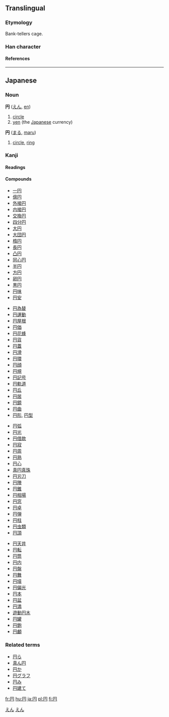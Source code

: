 {{see|圓}}<!-- may be replaced by zh-forms -->

==Translingual==
===Etymology===
Bank-tellers cage.
===Han character===
{{Han char|rad=冂|as=02|sn=4|so= The left-most vertical stroke is done, from top to bottom.  The top-most horizontal line, the right-most vertical line and the small line ([[はね]]) at the bottom of it are done as one from, from top-left going clockwise.  The middle vertical stroke is done, from top to bottom.  The lower horizontal stroke is done, from left to right.|four=|canj=月中一 (BLM)|cmean= [[round]], [[circular]]}}
====References====
{{Han ref|kx=0128.351|dkj=01513|dj=0289.170|hdz=10096.180|uh=5186|ud=20870}}
----

== Japanese ==
[[Category:Japanese language|えん]]
===Noun===
[[Category:Japanese nouns|えん]]
'''円''' ([[えん]], [[en]])
#[[circle]]
#[[yen]] (the [[Japanese]] currency)


'''円''' ([[まる]], [[maru]])
#[[circle]], [[ring]]


===Kanji===
{{ja-kanji|grade=1|rs=冂02|simple=}}
====Readings====
{{ja-readings|on=[[えん]] ([[en]])|kun=[[まる]] ([[maru]]), [[まるい]] ([[円い]], [[marui]])}}
====Compounds====
{{top4}}
*[[一円]]
*[[億円]]
*[[外接円]]
*[[内接円]]
*[[交換円]]
*[[四分円]]
*[[大円]]
*[[大団円]]
*[[楕円]]
*[[長円]]
*[[凸円]]
*[[同心円]]
*[[半円]]
*[[方円]]
*[[卵円]]
*[[黒円]]
*[[円味]]
*[[円安]]
{{mid4}}
*[[円為替]]
*[[円運動]]
*[[円屋根]]
*[[円価]]
*[[円花蜂]]
*[[円貨]]
*[[円蓋]]
*[[円滑]]
*[[円環]]
*[[円顔]]
*[[円規]]
*[[円記号]]
*[[円軌道]]
*[[円丘]]
*[[円居]]
*[[円鏡]]
*[[円曲]]
*[[円形]], [[円型]]
{{mid4}}
*[[円弧]]
*[[円光]]
*[[円借款]]
*[[円寂]]
*[[円周]]
*[[円熟]]
*[[円心]]
*[[真円真珠]]
*[[円刃刀]]
*[[円陣]]
*[[円錐]]
*[[円相場]]
*[[円窓]]
*[[円卓]]
*[[円弾]]
*[[円柱]]
*[[円虫類]]
*[[円頂]]
{{mid4}}
*[[円天井]]
*[[円転]]
*[[円筒]]
*[[円内]]
*[[円盤]]
*[[円舞]]
*[[円墳]]
*[[円偏光]]
*[[円本]]
*[[円盆]]
*[[円満]]
*[[遊動円木]]
*[[円罐]]
*[[円鉋]]
*[[円顱]]
{{bottom}}

===Related terms===
*[[円ら]]
*[[真ん円]]
*[[円か]]
*[[円グラフ]] 
*[[円み]]
*[[円建て]]

[[fr:円]]
[[hu:円]]
[[ja:円]]
[[pl:円]]
[[fi:円]]